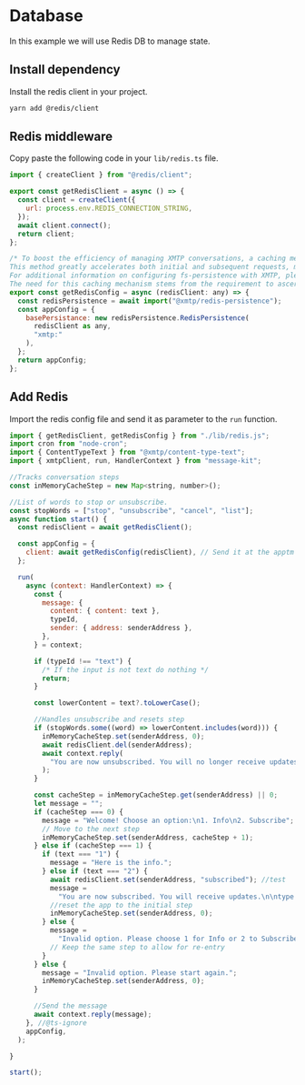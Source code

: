 # Database

In this example we will use Redis DB to manage state.

## Install dependency

Install the redis client in your project.

```bash [cmd]
yarn add @redis/client
```

## Redis middleware

Copy paste the following code in your `lib/redis.ts` file.

```jsx [src/lib/redis.ts]
import { createClient } from "@redis/client";

export const getRedisClient = async () => {
  const client = createClient({
    url: process.env.REDIS_CONNECTION_STRING,
  });
  await client.connect();
  return client;
};

/* To boost the efficiency of managing XMTP conversations, a caching mechanism is essential. Utilizing fs-persistence or Redis allows the system to swiftly verify the existence of a conversation, eliminating the need to reload and inspect every conversation.
This method greatly accelerates both initial and subsequent requests, minimizing wait times and preventing timeouts.
For additional information on configuring fs-persistence with XMTP, please consult the fs-persistence documentation.
The need for this caching mechanism stems from the requirement to ascertain whether newConversation is continuing an existing conversation or starting a new one. This verification aids in avoiding duplicate conversations with the same user, ensuring compliance with privacy standards. */
export const getRedisConfig = async (redisClient: any) => {
  const redisPersistence = await import("@xmtp/redis-persistence");
  const appConfig = {
    basePersistance: new redisPersistence.RedisPersistence(
      redisClient as any,
      "xmtp:"
    ),
  };
  return appConfig;
};
```

## Add Redis

Import the redis config file and send it as parameter to the `run` function.

```jsx [src/index.ts]
import { getRedisClient, getRedisConfig } from "./lib/redis.js";
import cron from "node-cron";
import { ContentTypeText } from "@xmtp/content-type-text";
import { xmtpClient, run, HandlerContext } from "message-kit";

//Tracks conversation steps
const inMemoryCacheStep = new Map<string, number>();

//List of words to stop or unsubscribe.
const stopWords = ["stop", "unsubscribe", "cancel", "list"];
async function start() {
  const redisClient = await getRedisClient();

  const appConfig = {
    client: await getRedisConfig(redisClient), // Send it at the apptm of the run function
  };

  run(
    async (context: HandlerContext) => {
      const {
        message: {
          content: { content: text },
          typeId,
          sender: { address: senderAddress },
        },
      } = context;

      if (typeId !== "text") {
        /* If the input is not text do nothing */
        return;
      }

      const lowerContent = text?.toLowerCase();

      //Handles unsubscribe and resets step
      if (stopWords.some((word) => lowerContent.includes(word))) {
        inMemoryCacheStep.set(senderAddress, 0);
        await redisClient.del(senderAddress);
        await context.reply(
          "You are now unsubscribed. You will no longer receive updates!.",
        );
      }

      const cacheStep = inMemoryCacheStep.get(senderAddress) || 0;
      let message = "";
      if (cacheStep === 0) {
        message = "Welcome! Choose an option:\n1. Info\n2. Subscribe";
        // Move to the next step
        inMemoryCacheStep.set(senderAddress, cacheStep + 1);
      } else if (cacheStep === 1) {
        if (text === "1") {
          message = "Here is the info.";
        } else if (text === "2") {
          await redisClient.set(senderAddress, "subscribed"); //test
          message =
            "You are now subscribed. You will receive updates.\n\ntype 'stop' to unsubscribe";
          //reset the app to the initial step
          inMemoryCacheStep.set(senderAddress, 0);
        } else {
          message =
            "Invalid option. Please choose 1 for Info or 2 to Subscribe.";
          // Keep the same step to allow for re-entry
        }
      } else {
        message = "Invalid option. Please start again.";
        inMemoryCacheStep.set(senderAddress, 0);
      }

      //Send the message
      await context.reply(message);
    }, //@ts-ignore
    appConfig,
  );

}

start();
```
